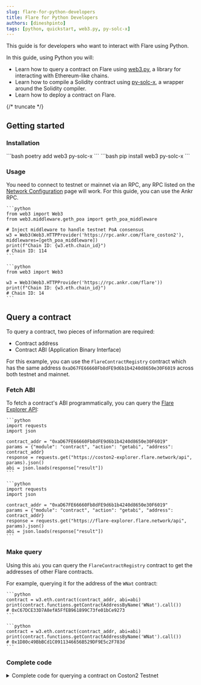 ```yaml
---
slug: flare-for-python-developers
title: Flare for Python Developers
authors: [dineshpinto]
tags: [python, quickstart, web3.py, py-solc-x]
---
```



This guide is for developers who want to interact with Flare using Python.

In this guide, using Python you will:

- Learn how to query a contract on Flare using [web3.py](https://web3py.readthedocs.io/en/stable/), a library for interacting with Ethereum-like chains.
- Learn how to compile a Solidity contract using [py-solc-x](https://solcx.readthedocs.io/en/latest/), a wrapper around the Solidity compiler.
- Learn how to deploy a contract on Flare.

{/* truncate */}

## Getting started

### Installation

<Tabs>
  <TabItem value="poetry" label="poetry" default>
    ```bash
    poetry add web3 py-solc-x
    ```

  </TabItem>
  <TabItem value="pip" label="pip">
    ```bash
    pip install web3 py-solc-x
    ```

  </TabItem>
</Tabs>

### Usage

You need to connect to testnet or mainnet via an RPC, any RPC listed on the [Network Configuration](../docs/flare/configuration#configuration) page will work. For this guide, you can use the Ankr RPC.

<Tabs groupId="network">
  <TabItem value="coston2" label="Coston2 Testnet" default>

    ```python
    from web3 import Web3
    from web3.middleware.geth_poa import geth_poa_middleware

    # Inject middleware to handle testnet PoA consensus
    w3 = Web3(Web3.HTTPProvider('https://rpc.ankr.com/flare_coston2'), middlewares=[geth_poa_middleware])
    print(f"Chain ID: {w3.eth.chain_id}")
    # Chain ID: 114
    ```

  </TabItem>
    <TabItem value="flare" label="Flare Mainnet">

    ```python
    from web3 import Web3

    w3 = Web3(Web3.HTTPProvider('https://rpc.ankr.com/flare'))
    print(f"Chain ID: {w3.eth.chain_id}")
    # Chain ID: 14
    ```

  </TabItem>
</Tabs>

## Query a contract

To query a contract, two pieces of information are required:

- Contract address
- Contract ABI (Application Binary Interface)

For this example, you can use the `FlareContractRegistry` contract which has the same address `0xaD67FE66660Fb8dFE9d6b1b4240d8650e30F6019` across both testnet and mainnet.

### Fetch ABI

To fetch a contract's ABI programmatically, you can query the [Flare Explorer API](https://flare-explorer.flare.network/api-docs):

<Tabs groupId="network">
  <TabItem value="coston2" label="Coston2 Testnet" default>

    ```python
    import requests
    import json

    contract_addr = "0xaD67FE66660Fb8dFE9d6b1b4240d8650e30F6019"
    params = {"module": "contract", "action": "getabi", "address": contract_addr}
    response = requests.get("https://coston2-explorer.flare.network/api", params).json()
    abi = json.loads(response["result"])
    ```

  </TabItem>
    <TabItem value="flare" label="Flare Mainnet">

    ```python
    import requests
    import json

    contract_addr = "0xaD67FE66660Fb8dFE9d6b1b4240d8650e30F6019"
    params = {"module": "contract", "action": "getabi", "address": contract_addr}
    response = requests.get("https://flare-explorer.flare.network/api", params).json()
    abi = json.loads(response["result"])
    ```

  </TabItem>
</Tabs>

### Make query

Using this `abi` you can query the `FlareContractRegistry` contract to get the addresses of other Flare contracts.

For example, querying it for the address of the `WNat` contract:

<Tabs groupId="network">
  <TabItem value="coston2" label="Coston2 Testnet" default>

    ```python
    contract = w3.eth.contract(contract_addr, abi=abi)
    print(contract.functions.getContractAddressByName('WNat').call())
    # 0xC67DCE33D7A8efA5FfEB961899C73fe01bCe9273
    ```

  </TabItem>
    <TabItem value="flare" label="Flare Mainnet">

    ```python
    contract = w3.eth.contract(contract_addr, abi=abi)
    print(contract.functions.getContractAddressByName('WNat').call())
    # 0x1D80c49BbBCd1C0911346656B529DF9E5c2F783d
    ```

  </TabItem>
</Tabs>

### Complete code

<Tabs groupId="network">
  <TabItem value="coston2" label="Coston2 Testnet" default>
    <details>
    <summary>Complete code for querying a contract on Coston2 Testnet</summary>

    ```python
    import requests
    import json

    from web3 import Web3
    from web3.middleware.geth_poa import geth_poa_middleware

    # Inject middleware to handle testnet PoA consensus
    w3 = Web3(Web3.HTTPProvider('https://rpc.ankr.com/flare_coston2'), middlewares=[geth_poa_middleware])
    print(f"Chain ID: {w3.eth.chain_id}")
    # Chain ID: 114

    # Fetch ABI
    registry_addr = "0xaD67FE66660Fb8dFE9d6b1b4240d8650e30F6019"
    params = {"module": "contract", "action": "getabi", "address": registry_addr}
    response = requests.get("https://coston2-explorer.flare.network/api", params).json()
    abi = json.loads(response["result"])

    # Query contract
    registry = w3.eth.contract(registry_addr, abi=abi)
    print(contract.functions.getContractAddressByName('WNat').call())
    # 0xC67DCE33D7A8efA5FfEB961899C73fe01bCe9273
    ```

    </details>

</TabItem>
<TabItem value="flare" label="Flare Mainnet">
    <details>
    <summary>Complete code for querying a contract on Flare Mainnet</summary>

    ```python
    import requests
    import json

    from web3 import Web3

    w3 = Web3(Web3.HTTPProvider('https://rpc.ankr.com/flare'))
    print(f"Chain ID: {w3.eth.chain_id}")
    # Chain ID: 14

    # Fetch ABI
    registry_addr = "0xaD67FE66660Fb8dFE9d6b1b4240d8650e30F6019"
    params = {"module": "contract", "action": "getabi", "address": registry_addr}
    response = requests.get("https://flare-explorer.flare.network/api", params).json()
    abi = json.loads(response["result"])

    # Query contract
    registry = w3.eth.contract(registry_addr, abi=abi)
    print(contract.functions.getContractAddressByName('WNat').call())
    # 0x1D80c49BbBCd1C0911346656B529DF9E5c2F783d
    ```
    </details>

</TabItem>
</Tabs>

## Compiling a contract

For this example, you can write a simple contract to query the FTSOv2 feed data. You can reuse the `FtsoV2FeedConsumer.sol` contract from the [FTSOv2 Basic Integration](../docs/ftso/guides/basic-integration) guide. Save the `.sol` file in the same folder as your Python script.

:::note
Double check the address of the FTSOv2 contract in `FtsoV2FeedConsumer.sol` to make sure it is the same as on the network you want to deploy your contract.
:::

### Set up helpers

To compile the contracts, you need to first set up some basic helper functions to read the `.sol` file and write the compiled output to a `.json` file. In a `utils.py` file, you can define the following functions:

```python title="utils.py"
import json
from pathlib import Path

CURRENT_DIR = Path(__file__).resolve().parent


def load_contract(name: str) -> str:
    """Load contract from file.

    :param name: Contract name
    :return: Contract code
    """
    with (CURRENT_DIR / f"{name}.sol").open() as file:
        return file.read()


def save_compiled_contract(name: str, compiled_contract: dict) -> None:
    """Save compiled contract to file.

    :param name: Contract name
    :param compiled_contract: Compiled contract
    """
    with (CURRENT_DIR / f"{name}.json").open("w") as file:
        json.dump(compiled_contract, file)
```

### Compile with solc

With these functions ready, you can now compile the contract. In a `compile_contracts.py` file, you can define the following code to install the correct version of the Solidity compiler and compile the contract:

```python title="compile_contracts.py"
from solcx import compile_standard

from .utils import load_contract, save_compiled_contract


if __name__ == "__main__":
    contract_name = "FtsoV2FeedConsumer"
    contract_code = load_contract(contract_name)

    # Install the solc compiler
    # Versions newer than 0.8.25 may work, but have not been tested
    solc_version = "0.8.25"
    install_solc(solc_version)

    # Compile the contract
    compiled_sol = compile_standard(
        {
            "language": "Solidity",
            "sources": {f"{contract_name}.sol": {"content": contract_code}},
            "settings": {
                "outputSelection": {
                    "*": {
                        "*": [
                            "abi",
                            "metadata",
                            "evm.bytecode",
                            "evm.bytecode.sourceMap",
                        ],
                    }
                },
                "optimizer": {"enabled": True, "runs": 200},
                "evmVersion": "london",
            },
        },
        solc_version=solc_version,
    )
    save_compiled_contract(contract_name, compiled_sol)
```

You can now run the `compile_contracts.py` script to compile the contract. The compiled output will be saved to `FtsoV2FeedConsumer.json`.

<Tabs>
  <TabItem value="poetry" label="poetry" default>
    ```bash
    poetry run python compile_contracts.py
    ```

  </TabItem>
  <TabItem value="pip" label="pip">
    ```bash
    python compile_contracts.py
    ```

  </TabItem>
</Tabs>

## Deploying a contract

To deploy a contract, you need to have an account with some testnet or mainnet gas tokens.

### Create account

You can create a new Flare account from the CLI:

<Tabs>
  <TabItem value="poetry" label="poetry" default>
    ```bash
    poetry run python -c "from web3 import Web3; w3 = Web3(); acc = w3.eth.account.create(); print(f'private key={w3.to_hex(acc.key)}, account={acc.address}')"
    ```

  </TabItem>
  <TabItem value="pip" label="pip">
    ```bash
    python -c "from web3 import Web3; w3 = Web3(); acc = w3.eth.account.create(); print(f'private key={w3.to_hex(acc.key)}, account={acc.address}')"
    ```

  </TabItem>
</Tabs>

This will output a new private key and an account pair.

:::warning

- Never share your private keys.
- Never put your private keys in source code.
- Never commit private keys to a Git repository.
  :::

You can save the account and private key into environment variables `ACCOUNT` and `ACCOUNT_PRIVATE_KEY` respectively.

:::note
You can also import the raw hex private key to MetaMask and any other wallet - the private key can be shared between your Python code and any number of wallets.
:::

### Fund account

- For testnet, you can use the testnet faucets on the [Network Configuration](../docs/flare/configuration#configuration) page to get some testnet gas tokens.
- For mainnet, you need to buy FLR in a cryptocurrency exchange such as Coinbase, Kraken etc.

### Set up helpers

To deploy the contract, you need to set up some basic helper functions to read the compiled contract output. Add the following function to `utils.py` file:

```python title="utils.py"
def load_contract_interface(name: str) -> dict:
    """Load contract interface.

    :param name: Contract name
    :return: Contract interface
    """
    with (CURRENT_DIR / f"{name}.json").open() as file:
        compiled_contract = json.load(file)
    return compiled_contract["contracts"][f"{name}.sol"][f"{name}"]
```

### Deploy with web3

With the functions and account ready, you can now deploy the contract. In a `deploy_contract.py` file, you can define the following code to deploy the contract:

```python title="deploy_contract.py"
from web3 import Web3

from .utils import load_contract_interface


if __name__ == "__main__":
    account, private_key = os.getenv("ACCOUNT"), os.getenv("ACCOUNT_PRIVATE_KEY")
    contract_interface = load_contract_interface("FtsoV2FeedConsumer")

    w3 = Web3(Web3.HTTPProvider("https://rpc.ankr.com/flare_coston2"))
    fast_updates_feed_consumer = w3.eth.contract(
        abi=contract_interface["abi"],
        bytecode=contract_interface["evm"]["bytecode"]["object"],
    )

    # Build transaction
    tx = fast_updates_feed_consumer.constructor().build_transaction(
        {
            "from": account,
            "nonce": w3.eth.get_transaction_count(account),
            "gasPrice": w3.eth.gas_price,
        }
    )

    # Sign transaction with private key
    signed_tx = w3.eth.account.sign_transaction(tx, private_key=private_key)

    print("Deploying Contract...")
    tx_hash = w3.eth.send_raw_transaction(signed_tx.rawTransaction)
    tx_receipt = w3.eth.wait_for_transaction_receipt(tx_hash)
    print(f"Contract deployed at {tx_receipt['contractAddress']}")
```

You can now run the `deploy_contract.py` script to deploy the contract. The contract address will be printed once the deployment is successful. You can make sure the deployment was successful by checking the contract address on a Block Explorer, whose links can be found on the Network Configuration](../docs/flare/configuration#configuration) page.

<Tabs>
  <TabItem value="poetry" label="poetry" default>
    ```bash
    poetry run python deploy_contract.py
    ```

  </TabItem>
  <TabItem value="pip" label="pip">
    ```bash
    python deploy_contract.py
    ```

  </TabItem>
</Tabs>

Congratulations! You have now successfully deployed a contract on Flare using Python.
